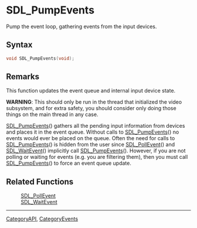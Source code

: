 = SDL_PumpEvents =

Pump the event loop, gathering events from the input devices.

== Syntax ==

<syntaxhighlight lang='c'>
void SDL_PumpEvents(void);
</syntaxhighlight>

== Remarks ==

This function updates the event queue and internal input device state.

'''WARNING''': This should only be run in the thread that initialized the
video subsystem, and for extra safety, you should consider only doing those
things on the main thread in any case.

[[SDL_PumpEvents]]() gathers all the pending input information from devices
and places it in the event queue. Without calls to [[SDL_PumpEvents]]() no
events would ever be placed on the queue. Often the need for calls to
[[SDL_PumpEvents]]() is hidden from the user since [[SDL_PollEvent]]() and
[[SDL_WaitEvent]]() implicitly call [[SDL_PumpEvents]](). However, if you
are not polling or waiting for events (e.g. you are filtering them), then
you must call [[SDL_PumpEvents]]() to force an event queue update.

== Related Functions ==

:[[SDL_PollEvent]]
:[[SDL_WaitEvent]]

----
[[CategoryAPI]], [[CategoryEvents]]


